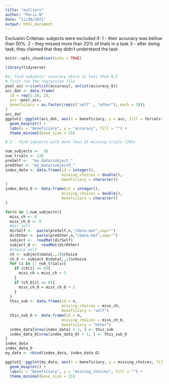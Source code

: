 ```yaml
---
title: "outliers"
author: "Paris.N"
date: "11/30/2021"
output: html_document
---
```

Exclusion Criterias:
subjects were excluded if:
1 - their accuracy was bellow than 50%.
2 - they missed more than 20% of trials in a task
3 - after doing task, they claimed that they didn't understand the task 
```r
knitr::opts_chunk$set(echo = TRUE)
```

```r
library(tidyverse)
```

```r
#1- find subjects' accuracy which is less than 0.5
# first run the regression file
pool_acc <-c(unlist(accuracy), unlist(accuracy_O))
acc_dat <- data.frame(
  id = rep(1:38, 2),
  acc =pool_acc,
  beneficiary = as.factor(rep(c("self" , "other"), each = 38))
)
acc_dat
ggplot2::ggplot(acc_dat, aes(x = beneficiary, y = acc, fill = forcats::fct_rev (beneficiary))) +
  geom_boxplot() +
  labs(x = "beneficiary", y = "accuracy", fill = "") +
  theme_minimal(base_size = 21)
```

```r
# 2 - find subjects with more than 25 missing trials (20%) 

num_subjects <-  38
num_trials <- 126
preSelf <-  "my_data/subject_"
preOther <- "my_data/subjectO_"
index_data <- data.frame(id = integer(),
                         missing_choices = double(),
                         beneficiary = character()
)
index_data_O <- data.frame(id = integer(),
                         missing_choices = double(),
                         beneficiary = character()
)

for(n in 1:num_subjects){
  miss_ch <- 0
  miss_ch_O <- 0
  #dir_self
  dirSelf <-  paste(preSelf,n,"/data.mat",sep="")
  dirOther <- paste(preOther,n,"/data.mat",sep="")
  subject <-  readMat(dirSelf)
  subject_O <-  readMat(dirOther)
  #choice_self
  ch <- subject$data[,,1]$choice
  ch_O <- subject_O$data[,,1]$choice
  for (z in 1: num_trials){
    if (ch[z] == 0){
      miss_ch = miss_ch + 1
    }
    if (ch_O[z] == 0){
      miss_ch_O = miss_ch_O + 1
    }
  }
  this_sub <- data.frame(id = n,
                         missing_choices = miss_ch,
                         beneficiary = "self")
  this_sub_O <- data.frame(id = n,
                         missing_choices = miss_ch_O,
                         beneficiary = "other")
  index_data[nrow(index_data) + 1, ] <- this_sub
  index_data_O[nrow(index_data_O) + 1, ] <- this_sub_O
}
index_data
index_data_O
my_data <- rbind(index_data, index_data_O)
```

```r
ggplot2::ggplot(my_data, aes(x = beneficiary, y = missing_choices, fill = forcats::fct_rev (beneficiary))) +
  geom_boxplot() +
  labs(x = "beneficiary", y = "missing_choices", fill = "") +
  theme_minimal(base_size = 21)
```

